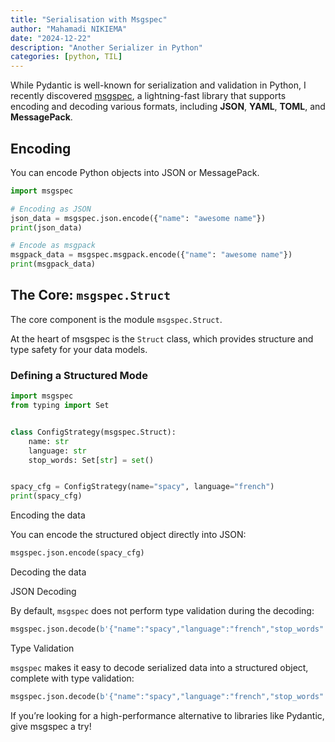 ```yaml
---
title: "Serialisation with Msgspec"
author: "Mahamadi NIKIEMA"
date: "2024-12-22"
description: "Another Serializer in Python"
categories: [python, TIL]
---
```



While Pydantic is well-known for serialization and validation in Python, I recently discovered [msgspec](https://github.com/jcrist/msgspec), a lightning-fast library that supports encoding and decoding various formats, including **JSON**, **YAML**, **TOML**, and **MessagePack**.


## Encoding

You can encode Python objects into JSON or MessagePack.

```python

import msgspec

# Encoding as JSON
json_data = msgspec.json.encode({"name": "awesome name"})
print(json_data)

# Encode as msgpack
msgpack_data = msgspec.msgpack.encode({"name": "awesome name"})
print(msgpack_data)

```


## The Core: `msgspec.Struct`

The core component is the module ``msgspec.Struct``.

At the heart of msgspec is the ``Struct`` class, which provides structure and type safety for your data models.

### Defining a Structured Mode

```python
import msgspec
from typing import Set


class ConfigStrategy(msgspec.Struct):
    name: str
    language: str
    stop_words: Set[str] = set()


spacy_cfg = ConfigStrategy(name="spacy", language="french")
print(spacy_cfg)
```


Encoding the data

You can encode the structured object directly into JSON:

```python

msgspec.json.encode(spacy_cfg)
```

Decoding the data

JSON Decoding

By default, `msgspec` does not perform type validation during the decoding:

```python

msgspec.json.decode(b'{"name":"spacy","language":"french","stop_words":[]}')
```


Type Validation

``msgspec`` makes it easy to decode serialized data into a structured object, complete with type validation:

```python

msgspec.json.decode(b'{"name":"spacy","language":"french","stop_words":[]}', type=ConfigStrategy)
```


If you're looking for a high-performance alternative to libraries like Pydantic, give msgspec a try! 




